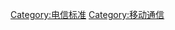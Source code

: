 {{Commons category|Radio telecommunications|无线电通信}}
{{noteTA
|T=zh-tw:行動通訊標準; zh-hk:行動通訊標準; zh-cn:移动通信标准; 
|1=zh-tw:行動通訊標準; zh-hk:行動通訊標準; zh-cn:移动通信标准; 
|2=zh-tw:行動通訊; zh-hk:行動通訊; zh-cn:移动通信; 
}}
[[Category:电信标准|Category:电信标准]]
[[Category:移动通信|Category:移动通信]]